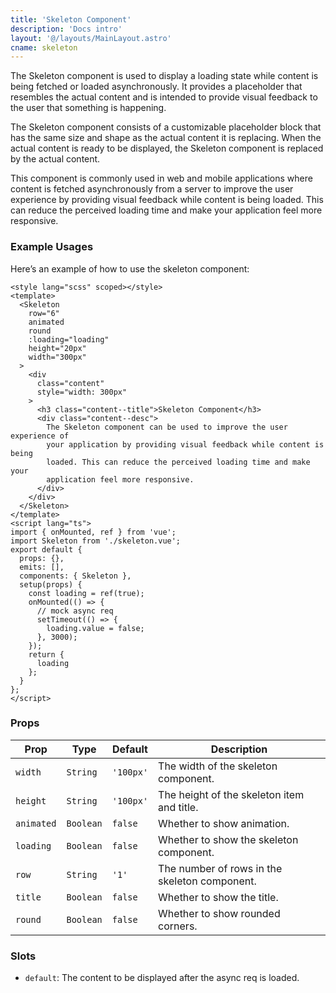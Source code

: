 ```yaml
---
title: 'Skeleton Component'
description: 'Docs intro'
layout: '@/layouts/MainLayout.astro'
cname: skeleton
---
```



The Skeleton component is used to display a loading state while content is being fetched or loaded asynchronously. It provides a placeholder that resembles the actual content and is intended to provide visual feedback to the user that something is happening.

The Skeleton component consists of a customizable placeholder block that has the same size and shape as the actual content it is replacing. When the actual content is ready to be displayed, the Skeleton component is replaced by the actual content.

This component is commonly used in web and mobile applications where content is fetched asynchronously from a server to improve the user experience by providing visual feedback while content is being loaded. This can reduce the perceived loading time and make your application feel more responsive.

### Example Usages

<SkeletonVue client:visible />

Here’s an example of how to use the skeleton component:

```vue
<style lang="scss" scoped></style>
<template>
  <Skeleton
    row="6"
    animated
    round
    :loading="loading"
    height="20px"
    width="300px"
  >
    <div
      class="content"
      style="width: 300px"
    >
      <h3 class="content--title">Skeleton Component</h3>
      <div class="content--desc">
        The Skeleton component can be used to improve the user experience of
        your application by providing visual feedback while content is being
        loaded. This can reduce the perceived loading time and make your
        application feel more responsive.
      </div>
    </div>
  </Skeleton>
</template>
<script lang="ts">
import { onMounted, ref } from 'vue';
import Skeleton from './skeleton.vue';
export default {
  props: {},
  emits: [],
  components: { Skeleton },
  setup(props) {
    const loading = ref(true);
    onMounted(() => {
      // mock async req
      setTimeout(() => {
        loading.value = false;
      }, 3000);
    });
    return {
      loading
    };
  }
};
</script>
```

### Props

| Prop       | Type      | Default   | Description                                   |
| ---------- | --------- | --------- | --------------------------------------------- |
| `width`    | `String`  | `'100px'` | The width of the skeleton component.          |
| `height`   | `String`  | `'100px'` | The height of the skeleton item and title.    |
| `animated` | `Boolean` | `false`   | Whether to show animation.                    |
| `loading`  | `Boolean` | `false`   | Whether to show the skeleton component.       |
| `row`      | `String`  | `'1'`     | The number of rows in the skeleton component. |
| `title`    | `Boolean` | `false`   | Whether to show the title.                    |
| `round`    | `Boolean` | `false`   | Whether to show rounded corners.              |

### Slots

- `default`: The content to be displayed after the async req is loaded.
